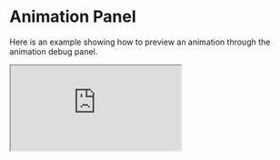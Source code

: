 # Animation Panel

Here is an example showing how to preview an animation through the animation debug panel.

<iframe
  src='https://s36c6t-8000.csb.app'
  style={{
    width: "100%",
    height: "500px",
    marginTop: "24px",
    border: "0",
    borderRadius: "4px",
    overflow: "hidden",
  }}
  title='iCraft Player - disabled'
/>

[![Edit iCraft Player - Demo(animationPanel) ](https://codesandbox.io/static/img/play-codesandbox.svg)](https://codesandbox.io/p/devbox/icraft-player-demo-animation-forked-s36c6t?embed=1&file=%2Fsrc%2Fpages%2Findex.tsx)

```tsx
import type {
  ICraftPlayerInstance,
} from "@icraft/player";
import { ICraftPlayer } from "@icraft/player";
import { useRef } from "react";

export default () => {
  const instanceRef = useRef<ICraftPlayerInstance>();

  return (
    <ICraftPlayer
      fileUrl="/docker.iplayer"
      ref={instanceRef}
      showAnimationPanel
    />
  );
};


```